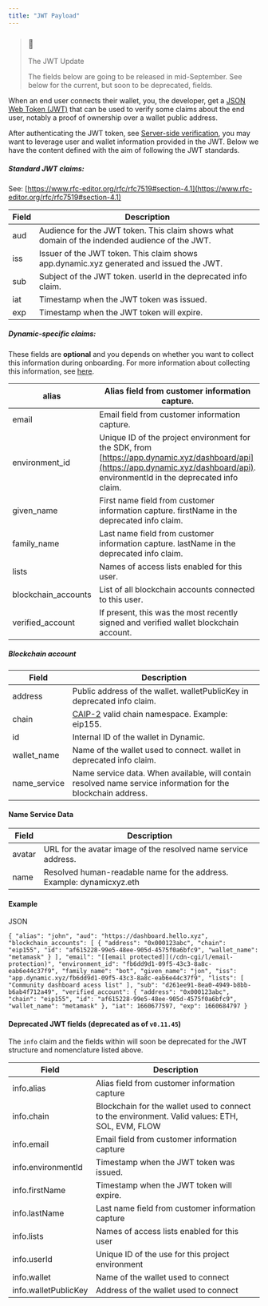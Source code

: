 ```yaml
---
title: "JWT Payload"
---
```


> ### 📘
> 
> The JWT Update
> 
> The fields below are going to be released in mid-September. See below for the current, but soon to be deprecated, fields.

When an end user connects their wallet, you, the developer, get a [JSON Web Token (JWT)](https://jwt.io/introduction) that can be used to verify some claims about the end user, notably a proof of ownership over a wallet public address.

After authenticating the JWT token, see [Server-side verification](/v2.0/docs/how-to-validate-users-on-the-backend), you may want to leverage user and wallet information provided in the JWT. Below we have the content defined with the aim of following the JWT standards.

##### Standard JWT claims:

See: [https://www.rfc-editor.org/rfc/rfc7519#section-4.1](https://www.rfc-editor.org/rfc/rfc7519#section-4.1)

| Field | Description                                                                                   |
| ----- | --------------------------------------------------------------------------------------------- |
| aud   | Audience for the JWT token. This claim shows what domain of the indended audience of the JWT. |
| iss   | Issuer of the JWT token. This claim shows app.dynamic.xyz generated and issued the JWT.       |
| sub   | Subject of the JWT token. userId in the deprecated info claim.                                |
| iat   | Timestamp when the JWT token was issued.                                                      |
| exp   | Timestamp when the JWT token will expire.                                                     |

##### Dynamic-specific claims:

These fields are **optional** and you depends on whether you want to collect this information during onboarding. For more information about collecting this information, see [here](/v2.0/docs/chains-1).

| alias                | Alias field from customer information capture.                                                                                                                                     |
| -------------------- | ---------------------------------------------------------------------------------------------------------------------------------------------------------------------------------- |
| email                | Email field from customer information capture.                                                                                                                                     |
| environment\_id      | Unique ID of the project environment for the SDK, from [https://app.dynamic.xyz/dashboard/api](https://app.dynamic.xyz/dashboard/api). environmentId in the deprecated info claim. |
| given\_name          | First name field from customer information capture. firstName in the deprecated info claim.                                                                                        |
| family\_name         | Last name field from customer information capture. lastName in the deprecated info claim.                                                                                          |
| lists                | Names of access lists enabled for this user.                                                                                                                                       |
| blockchain\_accounts | List of all blockchain accounts connected to this user.                                                                                                                            |
| verified\_account    | If present, this was the most recently signed and verified wallet blockchain account.                                                                                              |

##### Blockchain account

| Field         | Description                                                                                                          |
| ------------- | -------------------------------------------------------------------------------------------------------------------- |
| address       | Public address of the wallet. walletPublicKey in deprecated info claim.                                              |
| chain         | [CAIP-2](https://github.com/ChainAgnostic/CAIPs/blob/master/CAIPs/caip-2.md) valid chain namespace. Example: eip155. |
| id            | Internal ID of the wallet in Dynamic.                                                                                |
| wallet\_name  | Name of the wallet used to connect. wallet in deprecated info claim.                                                 |
| name\_service | Name service data. When available, will contain resolved name service information for the blockchain address.        |

#### Name Service Data

| Field  | Description                                                           |
| ------ | --------------------------------------------------------------------- |
| avatar | URL for the avatar image of the resolved name service address.        |
| name   | Resolved human-readable name for the address. Example: dynamicxyz.eth |

#### Example

JSON

`{
  "alias": "john",
  "aud": "https://dashboard.hello.xyz",
  "blockchain_accounts": [
    {
      "address": "0x000123abc",
      "chain": "eip155",
      "id": "af615228-99e5-48ee-905d-4575f0a6bfc9",
      "wallet_name": "metamask"
    }
  ],
  "email": "[[email protected]](/cdn-cgi/l/email-protection)",
  "environment_id": "fb6dd9d1-09f5-43c3-8a8c-eab6e44c37f9",
  "family_name": "bot",
  "given_name": "jon",
  "iss": "app.dynamic.xyz/fb6dd9d1-09f5-43c3-8a8c-eab6e44c37f9",
  "lists": [ "Community dashboard acess list" ],
  "sub": "d261ee91-8ea0-4949-b8bb-b6ab4f712a49",
  "verified_account": {
    "address": "0x000123abc",
    "chain": "eip155",
    "id": "af615228-99e5-48ee-905d-4575f0a6bfc9",
    "wallet_name": "metamask"
  },
  "iat": 1660677597,
  "exp": 1660684797
}
`

#### Deprecated JWT fields (deprecated as of `v0.11.45`)

The `info` claim and the fields within will soon be deprecated for the JWT structure and nomenclature listed above. 

| Field                | Description                                                                                     |
| -------------------- | ----------------------------------------------------------------------------------------------- |
| info.alias           | Alias field from customer information capture                                                   |
| info.chain           | Blockchain for the wallet used to connect to the environment. Valid values: ETH, SOL, EVM, FLOW |
| info.email           | Email field from customer information capture                                                   |
| info.environmentId   | Timestamp when the JWT token was issued.                                                        |
| info.firstName       | Timestamp when the JWT token will expire.                                                       |
| info.lastName        | Last name field from customer information capture                                               |
| info.lists           | Names of access lists enabled for this user                                                     |
| info.userId          | Unique ID of the use for this project environment                                               |
| info.wallet          | Name of the wallet used to connect                                                              |
| info.walletPublicKey | Address of the wallet used to connect                                                           |
